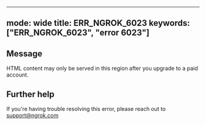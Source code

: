 
---
mode: wide
title: ERR_NGROK_6023
keywords: ["ERR_NGROK_6023", "error 6023"]
---

## Message
HTML content may only be served in this region after you upgrade to a paid account.




## Further help
If you're having trouble resolving this error, please reach out to [support@ngrok.com](mailto:support@ngrok.com?subject=Help%20with%20ERR_NGROK_6023)

